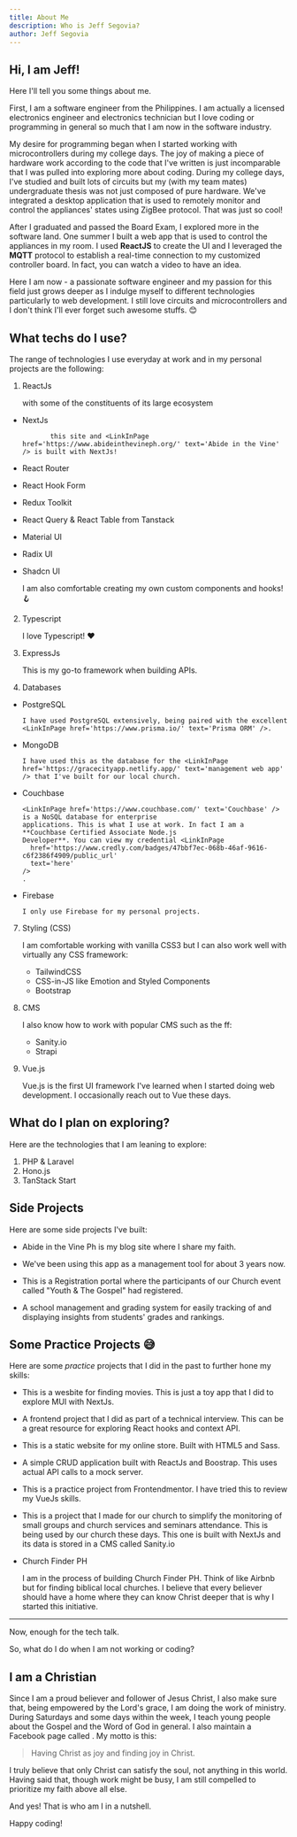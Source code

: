 ```yaml
---
title: About Me
description: Who is Jeff Segovia?
author: Jeff Segovia
---
```


## Hi, I am Jeff!

Here I'll tell you some things about me.

First, I am a software engineer from the Philippines. I am actually a licensed electronics engineer and electronics technician but I love coding or programming in general so much that I am now in the software industry.

My desire for programming began when I started working with microcontrollers during my college days. The joy of making a piece of hardware work according to the code that I've written is just incomparable that I was pulled into exploring more about coding. During my college days, I've studied and built lots of circuits but my (with my team mates) undergraduate thesis was not just composed of pure hardware. We've integrated a desktop application that is used to remotely monitor and control the appliances' states using ZigBee protocol. That was just so cool!

After I graduated and passed the Board Exam, I explored more in the software land. One summer I built a web app that is used to control the appliances in my room. I used **ReactJS** to create the UI and I leveraged the **MQTT** protocol to establish a real-time connection to my customized controller board. In fact, you can watch a video <LinkInPage href='https://www.youtube.com/watch?v=-NjJOWrj2Gc' text='here' /> to have an idea.

Here I am now - a passionate software engineer and my passion for this field just grows deeper as I indulge myself to different technologies particularly to web development. I still love circuits and microcontrollers and I don't think I'll ever forget such awesome stuffs. 😊

## What techs do I use?

The range of technologies I use everyday at work and in my personal projects are the following:

1.  ReactJs

    with some of the constituents of its large ecosystem

- NextJs

             this site and <LinkInPage href='https://www.abideinthevineph.org/' text='Abide in the Vine' /> is built with NextJs!

- React Router
- React Hook Form
- Redux Toolkit
- React Query & React Table from Tanstack
- Material UI
- Radix UI
- Shadcn UI

  I am also comfortable creating my own custom components and hooks! 🪝

2.  Typescript

    I love Typescript! ❤️

3.  ExpressJs

    This is my go-to framework when building APIs.

4.  Databases

- PostgreSQL

      I have used PostgreSQL extensively, being paired with the excellent <LinkInPage href='https://www.prisma.io/' text='Prisma ORM' />.

- MongoDB

      I have used this as the database for the <LinkInPage href='https://gracecityapp.netlify.app/' text='management web app' /> that I've built for our local church.

- Couchbase

      <LinkInPage href='https://www.couchbase.com/' text='Couchbase' /> is a NoSQL database for enterprise
      applications. This is what I use at work. In fact I am a **Couchbase Certified Associate Node.js
      Developer**. You can view my credential <LinkInPage
        href='https://www.credly.com/badges/47bbf7ec-068b-46af-9616-c6f2386f4909/public_url'
        text='here'
      />
      .

- Firebase

      I only use Firebase for my personal projects.

7. Styling (CSS)

   I am comfortable working with vanilla CSS3 but I can also work well with virtually any CSS framework:

   - TailwindCSS
   - CSS-in-JS like Emotion and Styled Components
   - Bootstrap

8. CMS

   I also know how to work with popular CMS such as the ff:

   - Sanity.io
   - Strapi

9. Vue.js

   Vue.js is the first UI framework I've learned when I started doing web development. I occasionally reach out to Vue these days.

## What do I plan on exploring?

Here are the technologies that I am leaning to explore:

1. PHP & Laravel
2. Hono.js
3. TanStack Start

## Side Projects

Here are some side projects I've built:

- <LinkInPage
    href="https://abideinthevineph.org/"
    text="Abide in the Vine PH"
  />

  Abide in the Vine Ph is my blog site where I share my faith.

- <LinkInPage
    href="https://gccadmin.vercel.app/"
    text="Grace City Church Admin"
  />

  We've been using this app as a management tool for about 3 years now.

- <LinkInPage
    href="https://youth-and-the-gospel.vercel.app/"
    text="Youth & The Gospel Event Registration Portal"
  />

  This is a Registration portal where the participants of our Church event called "Youth & The Gospel" had registered.

- <LinkInPage href="https://edumetrics-dev.vercel.app" text="Edumetrics" />

  A school management and grading system for easily tracking of and displaying insights from students' grades and rankings.

## Some Practice Projects 😅

Here are some _practice_ projects that I did in the past to further hone my skills:

- <LinkInPage
    href="https://segovia-movuex-app.vercel.app/"
    text="Movuex Movie Site"
  />

  This is a wesbite for finding movies. This is just a toy app that I did to explore MUI with NextJs.

- <LinkInPage
    href="https://segovia-react-calculator.vercel.app/"
    text="Calculator"
  />

  A frontend project that I did as part of a technical interview. This can be a great resource for exploring React hooks and context API.

- <LinkInPage
    href="https://guavaelecs.netlify.app/"
    text="Guava Electronics Web Site"
  />

  This is a static website for my online store. Built with HTML5 and Sass.

- <LinkInPage href="https://segovia-crud-app.netlify.app/" text="A CRUD App" />

  A simple CRUD application built with ReactJs and Boostrap. This uses actual API calls to a mock server.

- <LinkInPage
    href="https://jeff-url-shortener.netlify.app/"
    text="URL Shortener App"
  />

  This is a practice project from Frontendmentor. I have tried this to review my VueJs skills.

- <LinkInPage
    href="https://cgviewer.vercel.app/"
    text="Grace City Church CG Viewer"
  />

  This is a project that I made for our church to simplify the monitoring of small groups and church services and seminars attendance. This is being used by our church these days. This one is built with NextJs and its data is stored in a CMS called Sanity.io

- Church Finder PH

  I am in the process of building Church Finder PH. Think of like Airbnb but for finding biblical local churches. I believe that every believer should have a home where they can know Christ deeper that is why I started this initiative.

---

Now, enough for the tech talk.

So, what do I do when I am not working or coding?

## I am a Christian

Since I am a proud believer and follower of Jesus Christ, I also make sure that, being empowered by the Lord's grace, I am doing the work of ministry. During Saturdays and some days within the week, I teach young people about the Gospel and the Word of God in general. I also maintain a Facebook page called <LinkInPage href='https://www.facebook.com/abidingthevine/' text='Abide in the Vine' />. My motto is this:

> Having Christ as joy and finding joy in Christ.

I truly believe that only Christ can satisfy the soul, not anything in this world. Having said that, though work might be busy, I am still compelled to prioritize my faith above all else.

And yes! That is who am I in a nutshell.

Happy coding!
